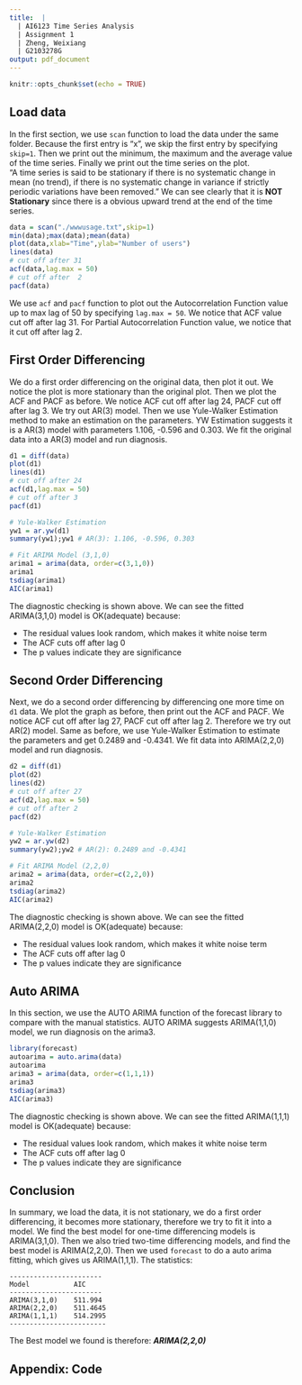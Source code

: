 ```yaml
---
title:  |
  | AI6123 Time Series Analysis
  | Assignment 1
  | Zheng, Weixiang
  | G2103278G
output: pdf_document
---
```


```r
knitr::opts_chunk$set(echo = TRUE)
```

## Load data
In the first section, we use `scan` function to load the data under the same folder. Because the first entry is "x", we skip the first entry by specifying `skip=1`. Then we print out the minimum, the maximum and the average value of the time series. Finally we print out the time series on the plot.  
"A time series is said to be stationary if there is no systematic change in mean (no trend), if there is no systematic change in variance if strictly periodic variations have been removed."
We can see clearly that it is **NOT Stationary** since there is a obvious upward trend at the end of the time series.
```r
data = scan("./wwwusage.txt",skip=1)
min(data);max(data);mean(data)
plot(data,xlab="Time",ylab="Number of users")
lines(data)
# cut off after 31
acf(data,lag.max = 50)
# cut off after  2
pacf(data)
```
We use `acf` and `pacf` function to plot out the Autocorrelation Function value up to max lag of 50 by specifying `lag.max = 50`. We notice that ACF value cut off after lag 31. For Partial Autocorrelation Function value, we notice that it cut off after lag 2.  

## First Order Differencing
We do a first order differencing on the original data, then plot it out. We notice the plot is more stationary than the original plot. Then we plot the ACF and PACF as before. We notice ACF cut off after lag 24, PACF cut off after lag 3. We try out AR(3) model. Then we use Yule-Walker Estimation method to make an estimation on the parameters. YW Estimation suggests it is a AR(3) model with parameters 1.106, -0.596 and 0.303. We fit the original data into a AR(3) model and run diagnosis.

```r
d1 = diff(data)
plot(d1)
lines(d1)
# cut off after 24
acf(d1,lag.max = 50)
# cut off after 3
pacf(d1)

# Yule-Walker Estimation
yw1 = ar.yw(d1)
summary(yw1);yw1 # AR(3): 1.106, -0.596, 0.303

# Fit ARIMA Model (3,1,0)
arima1 = arima(data, order=c(3,1,0))
arima1
tsdiag(arima1)
AIC(arima1)
```

The diagnostic checking is shown above. We can see the fitted ARIMA(3,1,0) model is OK(adequate) because:  

- The residual values look random, which makes it white noise term
- The ACF cuts off after lag 0
- The p values indicate they are significance


## Second Order Differencing
Next, we do a second order differencing by differencing one more time on `d1` data. We plot the graph as before, then print out the ACF and PACF. We notice ACF cut off after lag 27, PACF cut off after lag 2. Therefore we try out AR(2) model. Same as before, we use Yule-Walker Estimation to estimate the parameters and get 0.2489 and -0.4341. We fit data into ARIMA(2,2,0) model and run diagnosis.
```r
d2 = diff(d1)
plot(d2)
lines(d2)
# cut off after 27
acf(d2,lag.max = 50)
# cut off after 2
pacf(d2)

# Yule-Walker Estimation
yw2 = ar.yw(d2)
summary(yw2);yw2 # AR(2): 0.2489 and -0.4341

# Fit ARIMA Model (2,2,0)
arima2 = arima(data, order=c(2,2,0))
arima2
tsdiag(arima2)
AIC(arima2)
```

The diagnostic checking is shown above. We can see the fitted ARIMA(2,2,0) model is OK(adequate) because:  

- The residual values look random, which makes it white noise term
- The ACF cuts off after lag 0
- The p values indicate they are significance

## Auto ARIMA
In this section, we use the AUTO ARIMA function of the forecast library to compare with the manual statistics. AUTO ARIMA suggests ARIMA(1,1,0) model, we run diagnosis on the arima3.
```r
library(forecast)
autoarima = auto.arima(data)
autoarima
arima3 = arima(data, order=c(1,1,1))
arima3
tsdiag(arima3)
AIC(arima3)
```

The diagnostic checking is shown above. We can see the fitted ARIMA(1,1,1) model is OK(adequate) because:  

- The residual values look random, which makes it white noise term
- The ACF cuts off after lag 0
- The p values indicate they are significance

## Conclusion  
In summary, we load the data, it is not stationary, we do a first order differencing, it becomes more stationary, therefore we try to fit it into a model. We find the best model for one-time differencing models is ARIMA(3,1,0). Then we also tried two-time differencing models, and find the best model is ARIMA(2,2,0). Then we used `forecast` to do a auto arima fitting, which gives us ARIMA(1,1,1). The statistics:
```text
-----------------------
Model           AIC
-----------------------
ARIMA(3,1,0)    511.994
ARIMA(2,2,0)    511.4645
ARIMA(1,1,1)    514.2995
------------------------
```
The Best model we found is therefore: ***ARIMA(2,2,0)***


## Appendix: Code

```r
```

